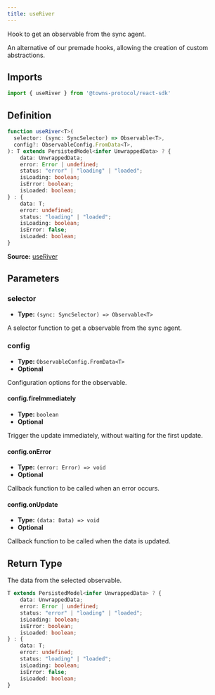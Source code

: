 ```yaml
---
title: useRiver
---
```

Hook to get an observable from the sync agent.

An alternative of our premade hooks, allowing the creation of custom abstractions.

## Imports

```ts
import { useRiver } from '@towns-protocol/react-sdk'
```

## Definition

```ts
function useRiver<T>(
  selector: (sync: SyncSelector) => Observable<T>,
  config?: ObservableConfig.FromData<T>,
): T extends PersistedModel<infer UnwrappedData> ? {
    data: UnwrappedData;
    error: Error | undefined;
    status: "error" | "loading" | "loaded";
    isLoading: boolean;
    isError: boolean;
    isLoaded: boolean;
} : {
    data: T;
    error: undefined;
    status: "loading" | "loaded";
    isLoading: boolean;
    isError: false;
    isLoaded: boolean;
}
```

**Source:** [useRiver](https://github.com/towns-protocol/towns/blob/main/packages/react-sdk/src/useRiver.ts)

## Parameters

### selector

- **Type:** `(sync: SyncSelector) => Observable<T>`

A selector function to get a observable from the sync agent.



### config

- **Type:** `ObservableConfig.FromData<T>`
- **Optional**

Configuration options for the observable.

#### config.fireImmediately

- **Type:** `boolean`
- **Optional**

Trigger the update immediately, without waiting for the first update.

#### config.onError

- **Type:** `(error: Error) => void`
- **Optional**

Callback function to be called when an error occurs.

#### config.onUpdate

- **Type:** `(data: Data) => void`
- **Optional**

Callback function to be called when the data is updated.

## Return Type

The data from the selected observable.

```ts
T extends PersistedModel<infer UnwrappedData> ? {
    data: UnwrappedData;
    error: Error | undefined;
    status: "error" | "loading" | "loaded";
    isLoading: boolean;
    isError: boolean;
    isLoaded: boolean;
} : {
    data: T;
    error: undefined;
    status: "loading" | "loaded";
    isLoading: boolean;
    isError: false;
    isLoaded: boolean;
}
```
